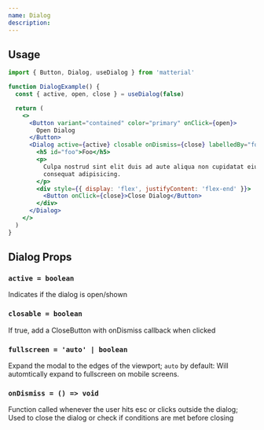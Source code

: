 ```yaml
---
name: Dialog
description:
---
```


## Usage

```jsx
import { Button, Dialog, useDialog } from 'matterial'

function DialogExample() {
  const { active, open, close } = useDialog(false)

  return (
    <>
      <Button variant="contained" color="primary" onClick={open}>
        Open Dialog
      </Button>
      <Dialog active={active} closable onDismiss={close} labelledBy="foo">
        <h5 id="foo">Foo</h5>
        <p>
          Culpa nostrud sint elit duis ad aute aliqua non cupidatat eiusmod
          consequat adipisicing.
        </p>
        <div style={{ display: 'flex', justifyContent: 'flex-end' }}>
          <Button onClick={close}>Close Dialog</Button>
        </div>
      </Dialog>
    </>
  )
}
```

<DialogExample />

## Dialog Props

### `active = boolean`

Indicates if the dialog is open/shown

### `closable = boolean`

If true, add a CloseButton with onDismiss callback when clicked

### `fullscreen = 'auto' | boolean`

Expand the modal to the edges of the viewport; `auto` by default: Will automtically expand to fullscreen on mobile screens.

### `onDismiss = () => void`

Function called whenever the user hits <Keyboard>esc</Keyboard> or clicks outside the dialog; Used to close the dialog or check if conditions are met before closing
